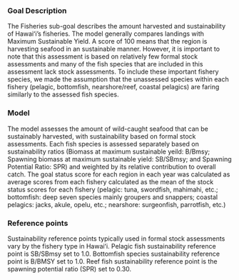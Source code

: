 ### Goal Description

The Fisheries sub-goal describes the amount harvested and sustainability of Hawaiʻi's fisheries. The model generally compares landings with Maximum Sustainable Yield. A score of 100 means that the region is harvesting seafood in an sustainable manner. However, it is important to note that this assessment is based on relatively few formal stock assessments and many of the fish species that are included in this assessment lack stock assessments. To include these important fishery species, we made the assumption that the unassessed species within each fishery (pelagic, bottomfish, nearshore/reef, coastal pelagics) are faring similarly to the assessed fish species.  

### Model 

The model assesses the amount of wild-caught seafood that can be sustainably harvested, with sustainability based on formal stock assessments. Each fish species is assessed separately based on sustainability ratios (Biomass at maximum sustainable yeild: B/Bmsy; Spawning biomass at maximum sustainable yield: SB/SBmsy; and Spawning Potential Ratio: SPR) and weighted by its relative contribution to overall catch. The goal status score for each region in each year was calculated as average scores from each fishery calculated as the mean of the stock status scores for each fishery (pelagic: tuna, swordfish, mahimahi, etc.; bottomfish: deep seven species mainly groupers and snappers; coastal pelagics: jacks, akule, opelu, etc.; nearshore: surgeonfish, parrotfish, etc.)

### Reference points
Sustainability reference points typically used in formal stock assessments vary by the fishery type in Hawaiʻi.
Pelagic fish sustainability reference point is SB/SBmsy set to 1.0.
Bottomfish species sustainability reference point is B/BMSY set to 1.0.
Reef fish sustainability reference point is the spawning potential ratio (SPR) set to 0.30.




